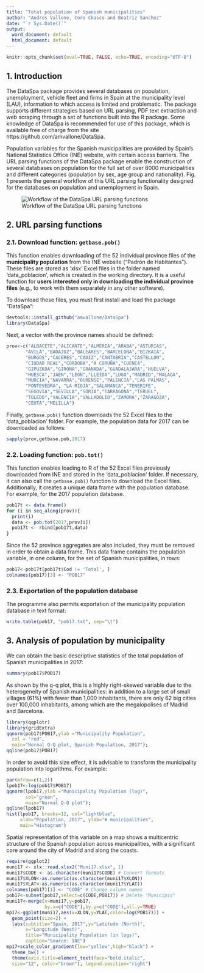 ---
title: "Total population of Spanish municipalities"
author: "Andres Vallone, Coro Chasco and Beatriz Sanchez"
date: "`r Sys.Date()`"
output:
  word_document: default
  html_document: default
---

```{r setup, include=FALSE}
knitr::opts_chunk$set(eval=TRUE, FALSE, echo=TRUE, encoding="UTF-8")
```

## 1. Introduction

The DataSpa package provides several databases on population, unemployment, vehicle fleet and firms in Spain at the municipality level (LAU), information to which access is limited and problematic. The package supports different strategies based on URL parsing, PDF text extraction and web scraping through a set of functions built into the R package. Some knowledge of DataSpa is recommended for use of this package, which is available free of charge from the site https://github.com/amvallone/DataSpa.

Population variables for the Spanish municipalities are provided by Spain’s National Statistics Office (INE) website, with certain access barriers. The URL parsing functions of the DataSpa package enable the construction of several databases on population for the full set of over 8000 municipalities and different categories (population by sex, age group and nationality). Fig. 1 presents the general workflow of this URL parsing functionality designed for the databases on population and unemployment in Spain.

![Workflow of the DataSpa URL parsing functions](Fig1.png)

## 2. URL parsing functions

### 2.1. Download function: `getbase.pob()`

This function enables downloading of the 52 individual province files of the **municipality population** from the INE website (“Padrón de Habitantes”). These files are stored as ‘xlsx’ Excel files in the folder named ‘data_poblacion’, which is created in the working directory. It is a useful function for  **users interested only in downloading the individual province files** (e.g., to work with them separately in any other software).

To download these files, you must first install and load the package "DataSpa":
```{r message=FALSE, warning=FALSE, include=FALSE}
devtools::install_github("amvallone/DataSpa")
library(DataSpa)
``` 

Next, a vector with the province names should be defined:
```{r, eval=TRUE, message=FALSE, warning=FALSE}
prov<-c("ALBACETE","ALICANTE","ALMERIA","ARABA","ASTURIAS",
       "AVILA","BADAJOZ","BALEARES","BARCELONA","BIZKAIA",
       "BURGOS","CACERES","CADIZ","CANTABRIA","CASTELLON",
       "CIUDAD REAL","CORDOBA","A CORUÑA","CUENCA",
       "GIPUZKOA","GIRONA","GRANADA","GUADALAJARA","HUELVA",
       "HUESCA","JAEN","LEON","LLEIDA","LUGO","MADRID","MALAGA",
       "MURCIA","NAVARRA","OURENSE","PALENCIA","LAS PALMAS",
       "PONTEVEDRA", "LA RIOJA","SALAMANCA","TENERIFE",
       "SEGOVIA","SEVILLA","SORIA","TARRAGONA","TERUEL",
       "TOLEDO","VALENCIA","VALLADOLID","ZAMORA","ZARAGOZA",
       "CEUTA","MELILLA")
``` 

Finally, `getbase.pob()` function downloads the 52 Excel files to the ‘data_poblacion’ folder. For example, the population data for 2017 can be downloaded as follows:
```{r message=FALSE, warning=FALSE, include=FALSE}
sapply(prov,getbase.pob,2017)
``` 

### 2.2. Loading function: `pob.tot()`

This function enables loading to R of the 52 Excel files previously downloaded from INE and stored in the ‘data_poblacion’ folder. If necessary, it can also call the `getbase.pob()` function to download the Excel files. Additionally, it creates a unique data frame with the population database. For example, for the 2017 population database.

```{r message=FALSE, warning=FALSE, include=FALSE}
pob17t <- data.frame()
for (i in seq_along(prov)){
  print(i)
  data <- pob.tot(2017,prov[i])
  pob17t <- rbind(pob17t,data)
}
```

Since the 52 province aggregates are also included, they must be removed in order to obtain a data frame. This data frame contains the population variable, in one column, for the set of Spanish municipalities, in rows:

```{r, eval=TRUE,echo=TRUE}
pob17<-pob17t[pob17t$Cod != 'Total', ]
colnames(pob17)[3] <- "POB17"

``` 

### 2.3. Exportation of the population database 

The programme also permits exportation of the municipality population database in text format:
```{r, eval=TRUE,echo=TRUE}
write.table(pob17, "pob17.txt", sep="\t")
```

## 3. Analysis of population by municipality

We can obtain the basic descriptive statistics of the total population of Spanish municipalities in 2017:

```{r}
summary(pob17$POB17)
```

As shown by the q-q plot, this is a highly right-skewed variable due to the heterogeneity of Spanish municipalities: in addition to a large set of small villages (61%) with fewer than 1,000 inhabitants, there are only 62 big cities over 100,000 inhabitants, among which are the megalopolises of Madrid and Barcelona.

```{r, message=FALSE, warning=FALSE, echo=FALSE}
library(qqplotr)
library(gridExtra)
qqnorm(pob17$POB17,ylab ="Municipality Population",
  col = "red",
  main="Normal Q-Q plot, Spanish Population, 2017");
qqline(pob17$POB17)
```

In order to avoid this size effect, it is advisable to transform the municipality population into logarithms. For example:

```{r, message=FALSE, warning=FALSE, echo=FALSE}
par(mfrow=c(1,2))
lpob17<-log(pob17$POB17)
qqnorm(lpob17,ylab ="Municipality Population (log)",
       col="green",
       main="Normal Q-Q plot");
qqline(lpob17)
hist(lpob17, breaks=12, col="lightblue",
     xlab="Population, 2017", ylab="# municipalities",
     main="Histogram")
```

Spatial representation of this variable on a map shows a multicentric structure of the Spanish population across municipalities, with a significant core around the city of Madrid and along the coasts.

```{r, message=FALSE, warning=FALSE, echo=FALSE}
require(ggplot2)
muni17 <- xlx::read.xlsx2("Muni17.xlsx", 1)
muni17$CODE <- as.character(muni17$CODE) # Convert formats
muni17$XLON<-as.numeric(as.character(muni17$XLON))
muni17$YLAT<-as.numeric(as.character(muni17$YLAT))
colnames(pob17)[1] <- "CODE" # Change column names
pob17<-subset(pob17,select=c(CODE,POB17)) # Delete "Municipio"
muni17<-merge(x=muni17,y=pob17,
              by.x=c("CODE"),by.y=c("CODE"),all.y=TRUE)
mp17<-ggplot(muni17,aes(x=XLON,y=YLAT,color=log(POB17))) +
  geom_point(size=2) +
  labs(subtitle="Spain, 2017",y="Latitude (North)",
       x="Longitude (West)",
       title="Municipality Population (in logs)",
       caption="Source: INE")
mp17+scale_color_gradient(low="yellow",high="black") +
  theme_bw() + 
  theme(axis.title=element_text(face="bold.italic",
  size="12", color="brown"), legend.position="right")

```

